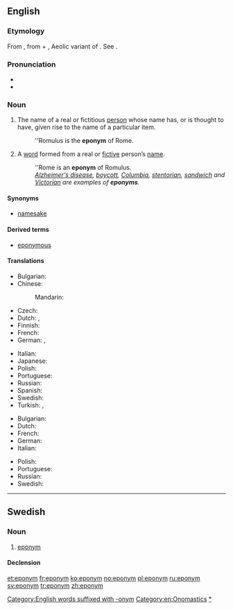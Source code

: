 ==English==
{{was wotd|2006|November|18}}
{{wikipedia}}

===Etymology===
From {{etyl|grc|en}} {{term|ἐπώνυμος|tr=epōnumos|lang=grc|sc=polytonic}}, from {{term|ἐπί||upon|tr=epi|lang=grc|sc=polytonic}} + {{term|ὄνυμα|tr=onuma|lang=grc|sc=polytonic}}, Aeolic variant of {{term|ὄνομα||name|tr=onoma|lang=grc|sc=polytonic}}.  See {{term|-onym}}.

===Pronunciation===
* {{IPA|/ˈɛpənɪm/}}
* {{audio|en-us-eponym.ogg|Audio (US)}}

===Noun===
{{en-noun}}

# The name of a real or fictitious [[person]] whose name has, or is thought to have, given rise to the name of a particular item.
#: ''Romulus is the '''eponym''' of Rome.
# A [[word]] formed from a real or [[fictive]] person’s [[name]].
#: ''Rome is an '''eponym''' of Romulus.
#: ''[[Alzheimer's disease]], [[boycott]], [[Columbia]], [[stentorian]], [[sandwich]] and [[Victorian]] are examples of '''eponyms'''.''

====Synonyms====
* [[namesake]]

====Derived terms====
* [[eponymous]]

====Translations====
{{trans-top|name of a person that has given rise to the name of something}}
* Bulgarian: {{t|bg|епоним|m|tr=eponim|sc=Cyrl}}
* Chinese:
*: Mandarin: {{t|zh|名祖|tr=míngzǔ|sc=Hani}}
* Czech: {{t-|cs|eponymum|n}}
* Dutch: {{t+|nl|eponiem|n}}, {{t|nl|naamgever|m}}
* Finnish: {{t-|fi|eponyymi}}
* French: {{t+|fr|éponyme|m}}
* German: {{t|de|Namensgeber|m}}, {{t|de|Eponym|n}}
{{trans-mid}}
* Italian: {{t+|it|eponimo|m}}
* Japanese: {{t-|ja|名祖|tr=なおや, naoya|sc=Jpan}}
* Polish: {{t-|pl|eponim|m}}
* Portuguese: {{t-|pt|epônimo|m}}
* Russian: {{t+|ru|эпоним|m|tr=epónim|sc=Cyrl}}
* Spanish: {{t+|es|epónimo|m}}
* Swedish: {{t-|sv|eponym |c}}
* Turkish: {{qualifier|psychology}} {{t|tr|eponim}}, {{t|tr|ad veren}}
{{trans-bottom}}

{{trans-top|word formed from a person’s name}}
* Bulgarian: {{t|bg|епоним|m|tr=eponim|sc=Cyrl}}
* Dutch: {{t+|nl|eponiem|n}}
* French: {{t|fr|éponyme|m}}
* German: {{t-|de|Eponym|n}}
* Italian: {{t+|it|eponimo|m}}
{{trans-mid}}
* Polish: {{t-|pl|eponim|m}}
* Portuguese: {{t-|pt|epônimo|m}}
* Russian: {{t+|ru|эпоним|m|tr=epónim|sc=Cyrl}}
* Swedish: {{t-|sv|eponym|c}}
{{trans-bottom}}

[[Category:English words suffixed with -onym]]
[[Category:en:Onomastics]]

----

==Swedish==

===Noun===
{{head|sv|noun|g=c}}

# [[#English|eponym]]

====Declension====
{{sv-noun-reg-er}}

[[Category:Swedish eponyms|*]]

[[et:eponym]]
[[fr:eponym]]
[[ko:eponym]]
[[no:eponym]]
[[pl:eponym]]
[[ru:eponym]]
[[sv:eponym]]
[[tr:eponym]]
[[zh:eponym]]